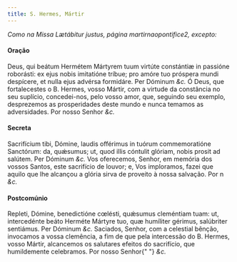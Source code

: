 ```yaml
---
title: S. Hermes, Mártir
---
```


<em>Como na Missa Lætábitur justus, página martirnaopontifice2, excepto:</em>

#### Oração

<div class="grid grid-cols-2 gap-5">
  <span class="text-justify">
    Deus, qui beátum Hermétem Mártyrem tuum virtúte constántiæ in passióne
    roborásti: ex ejus nobis imitatióne tríbue; pro amóre tuo próspera mundi
    despícere, et nulla ejus advérsa formidáre. Per Dóminum <em>&c.</em>
  </span>
  <span class="text-justify">
    Ó Deus, que fortalecestes o B. Hermes, vosso Mártir, com a virtude da
    constância no seu suplício, concedei-nos, pelo vosso amor, que, seguindo seu
    exemplo, desprezemos as prosperidades deste mundo e nunca temamos as
    adversidades. Por nosso Senhor <em>&c.</em>
  </span>
</div>

#### Secreta

<div class="grid grid-cols-2 gap-5">
  <span class="text-justify">
    Sacrifícium tibi, Dómine, laudis offérimus in tuórum commemoratióne
    Sanctórum: da, quǽsumus; ut, quod illis cóntulit glóriam, nobis prosit ad
    salútem. Per Dóminum <em>&c.</em>
  </span>
  <span class="text-justify">
    Vos oferecemos, Senhor, em memória dos vossos Santos, este sacrifício de
    louvor; e, Vos imploramos, fazei que aquilo que lhe alcançou a glória sirva
    de proveito à nossa salvação. Por n <em>&c.</em>
  </span>
</div>

#### Postcomúnio

<div class="grid grid-cols-2 gap-5">
  <span class="text-justify">
    Repleti, Dómine, benedictióne cœlésti, quǽsumus cleméntiam tuam: ut,
    intercedénte beáto Herméte Mártyre tuo, quæ humíliter gérimus, salúbriter
    sentiámus. Per Dóminum <em>&c.</em>
  </span>
  <span class="text-justify">
    Saciados, Senhor, com a celestial bênção, invocamos a vossa clemência, a fim
    de que pela intercessão do B. Hermes, vosso Mártir, alcancemos os salutares
    efeitos do sacrifício, que humildemente celebramos. Por nosso Senhor{" "}
    <em>&c.</em>
  </span>
</div>
